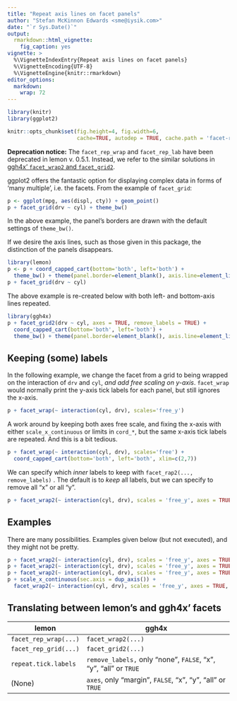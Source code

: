 ```yaml
---
title: "Repeat axis lines on facet panels"
author: "Stefan McKinnon Edwards <sme@iysik.com>"
date: "`r Sys.Date()`"
output:
  rmarkdown::html_vignette:
    fig_caption: yes
vignette: >
  %\VignetteIndexEntry{Repeat axis lines on facet panels}
  %\VignetteEncoding{UTF-8}
  %\VignetteEngine{knitr::rmarkdown}
editor_options: 
  markdown: 
    wrap: 72
---
```


```r
library(knitr)
library(ggplot2)

knitr::opts_chunk$set(fig.height=4, fig.width=6,
                      cache=TRUE, autodep = TRUE, cache.path = 'facet-rep-labels/')
```

**Deprecation notice:** The `facet_rep_wrap` and `facet_rep_lab` have
been deprecated in lemon v. 0.5.1. Instead, we refer to the similar
solutions in [ggh4x' `facet_wrap2` and
`facet_grid2`](https://teunbrand.github.io/ggh4x/articles/Facets.html).

ggplot2 offers the fantastic option for displaying complex data in forms
of 'many multiple', i.e. the facets. From the example of `facet_grid`:

```r
p <- ggplot(mpg, aes(displ, cty)) + geom_point()
p + facet_grid(drv ~ cyl) + theme_bw()
```

In the above example, the panel's borders are drawn with the default
settings of `theme_bw()`.

If we desire the axis lines, such as those given in this package, the
distinction of the panels disappears.

```r
library(lemon)
p <- p + coord_capped_cart(bottom='both', left='both') +
  theme_bw() + theme(panel.border=element_blank(), axis.line=element_line())
p + facet_grid(drv ~ cyl)
```

The above example is re-created below with both left- and bottom-axis
lines repeated.

```r
library(ggh4x)
p + facet_grid2(drv ~ cyl, axes = TRUE, remove_labels = TRUE) + 
  coord_capped_cart(bottom='both', left='both') +
  theme_bw() + theme(panel.border=element_blank(), axis.line=element_line())
```

## Keeping (some) labels

In the following example, we change the facet from a grid to being
wrapped on the interaction of `drv` and `cyl`, *and add free scaling on
y-axis*. `facet_wrap` would normally print the y-axis tick labels for
each panel, but still ignores the x-axis.

```r
p + facet_wrap(~ interaction(cyl, drv), scales='free_y') 
```

A work around by keeping both axes free scale, and fixing the x-axis
with either `scale_x_continuous` or limits in `cord_*`, but the same
x-axis tick labels are repeated. And this is a bit tedious.

```r
p + facet_wrap(~ interaction(cyl, drv), scales='free') + 
  coord_capped_cart(bottom='both', left='both', xlim=c(2,7))
```

We can specify which *inner* labels to keep with
`facet_rap2(..., remove_labels)` . The default is to *keep* all labels,
but we can specify to remove all "x" or all "y".

```r
p + facet_wrap2(~ interaction(cyl, drv), scales = 'free_y', axes = TRUE, remove_labels = "x")
```

## Examples

There are many possibilities. Examples given below (but not executed),
and they might not be pretty.

```r
p + facet_wrap2(~ interaction(cyl, drv), scales = 'free_y', axes = TRUE, remove_labels = FALSE)
p + facet_wrap2(~ interaction(cyl, drv), scales = 'free_y', axes = TRUE, remove_labels = "y")
p + facet_wrap2(~ interaction(cyl, drv), scales = 'free_y', axes = TRUE, remove_labels = "x")
p + scale_x_continuous(sec.axis = dup_axis()) +
  facet_wrap2(~ interaction(cyl, drv), scales = 'free_y', axes = TRUE, remove_labels = FALSE)
```

## Translating between lemon's and ggh4x' facets

| lemon | ggh4x |
|-----------------------|-------------------------------------------------|
| `facet_rep_wrap(...)` | `facet_wrap2(...)` |
| `facet_rep_grid(...)` | `facet_grid2(...)` |
| `repeat.tick.labels` | `remove_labels,` only "none", `FALSE`, "x", "y", "all" or `TRUE` |
| (None) | `axes`, only "margin", `FALSE`, "x", "y", "all" or `TRUE` |

